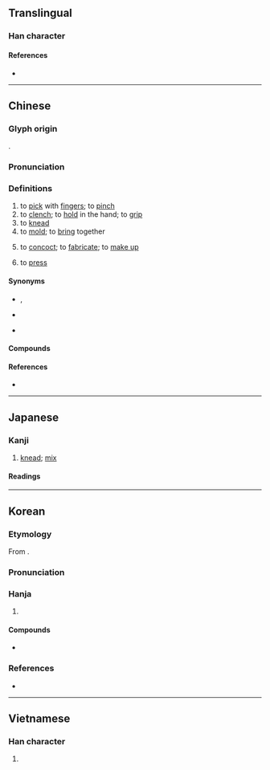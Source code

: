 {{also|揑}}
{{character info}}
==Translingual==

===Han character===
{{Han char|rn=64|rad=手|as=07|sn=10|four=56014|canj=QAG,QHXG,QHXM|ids=⿰扌圼}}

====References====
* {{Han ref|kx=0434.010|dkj=12149|dj=0783.080|hdz=31881.070|uh=634F|ud=25423|bh=AEBA|bd=44730}}

----

==Chinese==
{{zh-forms}}

===Glyph origin===
{{Han etym}}
{{Han compound|手|alt1=扌|涅|ls=psc|c1=s|t1=hand|c2=p|abb2=y}}.

===Pronunciation===
{{zh-pron
|m=niē
|ma=Zh-nie.ogg
|m-s=nia2
|dg=не1
|c=nip6
|c-t=niap2
|g=
|h=pfs=net;gd=niêd6
|j=
|mb=niĕ
|md=
|mn=ml:lia̍t/ni̍h/liap/twv:lia̍p/tn,kh,tc,yl,pn,sg:teⁿ/tp,lk,sx,km,mg,hc:tiⁿ
|mn_note=lia̍t - literary; ni̍h - vernacular; liap/lia̍p - vernacular (俗)
|mn-t=niab4/noih4/nuêh4
|mn-t_note=niab4 - literary; noih4/nuêh4 - vernacular
|w=5nyaq
|x=
|mc=y
|oc=y
|cat=v
}}

===Definitions===
{{zh-hanzi}}

# to [[pick]] with [[finger]]s; to [[pinch]]
# to [[clench]]; to [[hold]] in the hand; to [[grip]]
# to [[knead]]
# to [[mold]]; to [[bring]] together
# {{lb|zh|literary|or in compounds}} to [[concoct]]; to [[fabricate]]; to [[make up]]
# {{lb|Malaysia|&|Singapore|_|Hokkien}} to [[press]]

====Synonyms====
* {{s|to pinch}} {{q|Teochew}} {{zh-l|捘}}, {{q|Hokkien}} {{zh-l|捻}}
* {{s|to clench}} {{zh-l|握}}
* {{s|to concoct}}
{{zh-syn-saurus|捏造}}
{{zh-dial|按}}

====Compounds====
{{zh-der|假捏|信口捏膿|忸捏|吹起捏塌|捏怪排科|捏腳捏手|排捏|捏訣|捏麵人|捏錯兒|捏酸|擠手捏腳|打捏|捏坏|捏詞|捏手捏腳|捏把汗|捏神捏鬼|捏著鼻子|揣歪捏怪|東扭西捏|捏造|捏舌|扭捏|扭扭捏捏|捏胎鬼|捏舌頭|捏弄|拿捏|捏鼻|憑空捏造|捏合|捏塑|捏膿|捏怪|捏積|捏報|誑捏|紐捏|鬼捏青|編捏|捏白}}

====References====
* {{R:yue:Hanzi}}

{{zh-cat|Intermediate}}

----

==Japanese==

===Kanji===
{{ja-kanji|grade=|rs=手07}}

# [[knead]]; [[mix]]

====Readings====
{{ja-readings
|goon=ねつ
|kanon=でつ
|on=ねち
|kun=こ-ねる
}}

----

==Korean==

===Etymology===
From {{der|ko|ltc|-}} {{ltc-l|捏}}. 

{{collapse|
* {{hanja-dongguk|녀ᇙ〮|nyélq}}
* {{hanja-hunmong|녈〮|nyél|雜語|alt=揑}}
|Historical readings
|bg=#FFFFFF}}

===Pronunciation===
{{ko-hanja-pron|날}}

===Hanja===
{{ko-hanja-search}}
{{ko-hanja|꾸미다|꾸밀|날}}

# {{hanja form of|날|[[knead]]}}

====Compounds====
{{der-top3|Compounds}}
* {{ko-l|날조|捏造}}
{{der-bottom}}

===References===
* {{R:hanjadoc|3990}}

----

==Vietnamese==

===Han character===
{{vi-readings|reading=nát, nạt, nhét, niết|rs=手07}}

# {{rfdef|vi|sort=手07}}